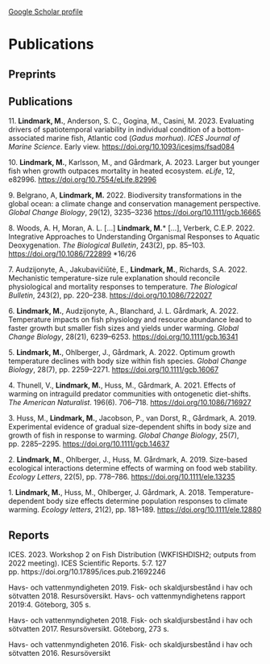 [Google Scholar profile](https://scholar.google.se/citations?user=X-rwWCcAAAAJ&hl=en)

# Publications

## Preprints


## Publications

11\. **Lindmark, M.**, Anderson, S. C., Gogina, M., Casini, M. 2023. Evaluating drivers of spatiotemporal variability in individual condition of a bottom-associated marine fish, Atlantic cod (*Gadus morhua*). *ICES Journal of Marine Science*. Early view. <https://doi.org/10.1093/icesjms/fsad084>

10\. **Lindmark, M.**, Karlsson, M., and G&aring;rdmark, A. 2023. Larger but younger fish when growth outpaces mortality in heated ecosystem. *eLife*, 12, e82996. <https://doi.org/10.7554/eLife.82996>

9\. Belgrano, A, __Lindmark, M.__ 2022. Biodiversity transformations in the global ocean: a climate change and conservation management perspective. *Global Change Biology*, 29(12), 3235--3236\ <https://doi.org/10.1111/gcb.16665>

8\. Woods, A. H, Moran, A. L. [...] __Lindmark, M.__* [...], Verberk, C.E.P. 2022. Integrative Approaches to Understanding Organismal Responses to Aquatic Deoxygenation. *The Biological Bulletin*, 243(2), pp. 85--103. <https://doi.org/10.1086/722899> *16/26

7\. Audzijonyte, A., Jakubavi&#269;i&#363;t&#279;, E., __Lindmark, M.__, Richards, S.A. 2022. Mechanistic temperature-size rule explanation should reconcile physiological and mortality responses to temperature. *The Biological Bulletin*, 243(2), pp. 220--238. <https://doi.org/10.1086/722027>

6\. **Lindmark, M.**, Audzijonyte, A., Blanchard, J. L. G&aring;rdmark, A. 2022. Temperature impacts on fish physiology and resource abundance lead to faster growth but smaller fish sizes and yields under warming. *Global Change Biology*, 28(21), 6239--6253. <https://doi.org/10.1111/gcb.16341>

5\. **Lindmark, M.**, Ohlberger, J., G&aring;rdmark, A. 2022. Optimum growth temperature declines with body size within fish species. *Global Change Biology*, 28(7), pp. 2259--2271. <https://doi.org/10.1111/gcb.16067>

4\. Thunell, V., **Lindmark, M.**, Huss, M., G&aring;rdmark, A. 2021. Effects of warming on intraguild predator communities with ontogenetic diet-shifts. *The American Naturalist*. 196(6). 706--718. <https://doi.org/10.1086/716927>

3\. Huss, M., **Lindmark, M.**, Jacobson, P., van Dorst, R., G&aring;rdmark, A. 2019. Experimental evidence of gradual size-dependent shifts in body size and growth of fish in response to warming. *Global Change Biology*, 25(7), pp. 2285--2295. <https://doi.org/10.1111/gcb.14637>

2\. **Lindmark, M.**, Ohlberger, J., Huss, M. G&aring;rdmark, A. 2019. Size-based ecological interactions determine effects of warming on food web stability. *Ecology Letters*, 22(5), pp. 778--786. <https://doi.org/10.1111/ele.13235>

1\. **Lindmark, M.**, Huss, M., Ohlberger, J. G&aring;rdmark, A. 2018. Temperature-dependent body size effects determine population responses to climate warming. *Ecology letters*, 21(2), pp. 181--189. <https://doi.org/10.1111/ele.12880>

## Reports

ICES. 2023. Workshop 2 on Fish Distribution (WKFISHDISH2; outputs from 2022 meeting). ICES Scientific Reports. 5:7. 127 pp. https://doi.org/10.17895/ices.pub.21692246

Havs- och vattenmyndigheten 2019. Fisk- och skaldjursbest&aring;nd i hav och s&ouml;tvatten 2018. Resurs&ouml;versikt. Havs- och vattenmyndighetens rapport 2019:4. G&ouml;teborg, 305 s.

Havs- och vattenmyndigheten 2018. Fisk- och skaldjursbest&aring;nd i hav och s&ouml;tvatten 2017. Resurs&ouml;versikt. G&ouml;teborg, 273 s.

Havs- och vattenmyndigheten 2016. Fisk- och skaldjursbest&aring;nd i hav och s&ouml;tvatten 2016. Resurs&ouml;versikt

